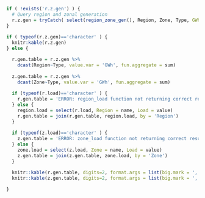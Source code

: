 
```r

if ( !exists('r.z.gen') ) {
  # Query region and zonal generation
  r.z.gen = tryCatch( select(region_zone_gen(), Region, Zone, Type, GWh = value), error = function(cond) { return('ERROR: region_zone_gen function not returning correct results.') } )
}
  
if ( typeof(r.z.gen)=='character' ) { 
  knitr:kable(r.z.gen)
} else {

  r.gen.table = r.z.gen %>%
    dcast(Region~Type, value.var = 'GWh', fun.aggregate = sum)
  
  z.gen.table = r.z.gen %>%
    dcast(Zone~Type, value.var = 'GWh', fun.aggregate = sum)
  
  if (typeof(r.load)=='character' ) {
    r.gen.table = 'ERROR: region_load function not returning correct results.'  
  } else {
    region.load = select(r.load, Region = name, Load = value)
    r.gen.table = join(r.gen.table, region.load, by = 'Region')
  }
  
  if (typeof(z.load)=='character' ) {
    z.gen.table = 'ERROR: zone_load function not returning correct results.'
  } else {
    zone.load = select(z.load, Zone = name, Load = value)
    z.gen.table = join(z.gen.table, zone.load, by = 'Zone')
  }

  knitr::kable(r.gen.table, digits=2, format.args = list(big.mark = ','))
  knitr::kable(z.gen.table, digits=2, format.args = list(big.mark = ','))
    
}
```

